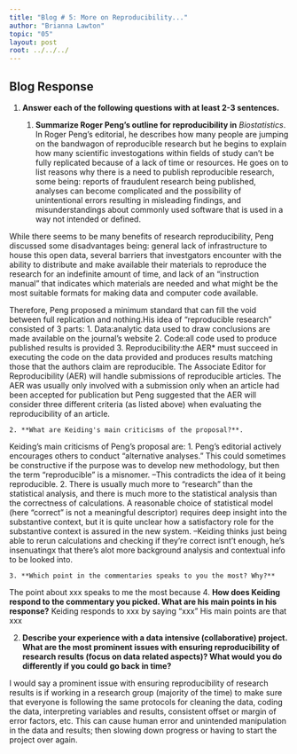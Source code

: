 ```yaml
---
title: "Blog # 5: More on Reproducibility..."
author: "Brianna Lawton"
topic: "05"
layout: post
root: ../../../
---
```


## Blog Response

1. **Answer each of the following questions with at least 2-3 sentences.**

    1. **Summarize Roger Peng's outline for reproducibility in** *Biostatistics*. 
In Roger Peng's editorial, he describes how many people are jumping on the bandwagon of reproducible research but he begins to explain how many scientific investogations within fields of study can't be fully replicated because of a lack of time or resources. He goes on to list reasons why there is a need to publish reproducible research, some being: reports of fraudulent research being published, analyses can become complicated and the possibility of unintentional errors resulting in misleading findings, and misunderstandings about commonly used software that is used in a way not intended or defined. 

While there seems to be many benefits of research reproducibility, Peng discussed some disadvantages being: general lack of infrastructure to house this open data, several barriers that investgators encounter with the ability to distribute and make available their materials to reproduce the research for an indefinite amount of time, and lack of an “instruction manual” that indicates which materials are needed and what might be the most suitable formats for making data and computer code available.

Therefore, Peng  proposed a minimum standard that can fill the void between full replication and nothing.His idea of "reproducible research" consisted of 3 parts:
1. Data:analytic data used to draw conclusions are made available on the journal's website
2. Code:all code used to produce published results is provided
3. Reproducibility:the AER* must succeed in executing the code on the data provided and produces results matching those that the authors claim are reproducible.
The Associate Editor for Reproducibility (AER) will handle submissions of reproducible articles. The AER was usually only involved with a submission only when an article had been accepted for publication but Peng suggested that the AER will consider three different criteria (as listed above) when evaluating the reproducibility of an article.

    2. **What are Keiding's main criticisms of the proposal?**.
Keiding's main criticisms of Peng's proposal are:
1. Peng's editorial actively encourages others to conduct “alternative analyses.” This could sometimes be constructive if the purpose was to develop new methodology, but then the term “reproducible” is a misnomer.
--This contradicts the idea of it being reproducible.
2. There is usually much more to “research” than the statistical analysis, and there is much more to the statistical analysis than the correctness of calculations. A reasonable choice of statistical model (here “correct” is not a meaningful descriptor) requires deep insight into the substantive context, but it is quite unclear how a satisfactory role for the substantive context is assured in the new system.
--Keiding thinks just being able to rerun calculations and checking if they're correct isnt't enough, he's insenuatingx that there's alot more background analysis and contextual info to be looked into.


    3. **Which point in the commentaries speaks to you the most? Why?**
The point about xxx speaks to me the most because 
    4. **How does Keiding respond to the commentary you picked. What are his main points in his response?**
Keiding responds to xxx by saying "xxx"
His main points are that xxx
    
2. **Describe your experience with a data intensive (collaborative) project. What are the most prominent issues with ensuring reproducibility of research results (focus on data related aspects)? What would you do differently if you could go back in time?**

I would say a prominent issue with ensuring reproducibility of research results is if working in a research group (majority of the time) to make sure that everyone is following the same protocols for cleaning the data, coding the data, interpreting variables and results, consistent offset or margin of error factors, etc. This can cause human error and unintended manipulation in the data and results; then slowing down progress or having to start the project over again. 

